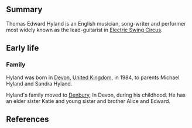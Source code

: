 {{subst:AFC submission/draftnew}}<!-- Important, do not remove this line before article has been created. -->
==Summary==
Thomas Edward Hyland is an English musician, song-writer and performer most widely known as the lead-guitarist in [[The Electric Swing Circus|Electric Swing Circus]].  

==Early life==
===Family===
Hyland was born in [[Devon]], [[United Kingdom]], in 1984, to parents Michael Hyland and Sandra Hyland.  

Hyland's family moved to [[Denbury]], In Devon, during his childhood. He has an elder sister Katie and young sister and brother Alice and Edward.



== References ==
<!-- Inline citations added to your article will automatically display here. See en.wikipedia.org/wiki/WP:REFB for instructions on how to add citations. -->
{{reflist}}
